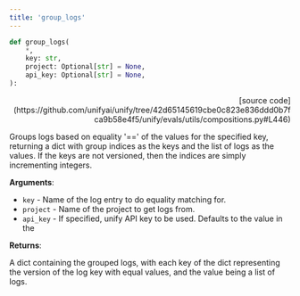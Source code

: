 ```yaml
---
title: 'group_logs'
---
```


```python
def group_logs(
    *,
    key: str,
    project: Optional[str] = None,
    api_key: Optional[str] = None,
):
```

<p align="right">[source code](https://github.com/unifyai/unify/tree/42d65145619cbe0c823e836ddd0b7fca9b58e4f5/unify/evals/utils/compositions.py#L446)</p>

Groups logs based on equality '==' of the values for the specified key, returning a
dict with group indices as the keys and the list of logs as the values. If the keys
are not versioned, then the indices are simply incrementing integers.

**Arguments**:

- `key` - Name of the log entry to do equality matching for.
- `project` - Name of the project to get logs from.
- `api_key` - If specified, unify API key to be used. Defaults to the value in the



**Returns**:

A dict containing the grouped logs, with each key of the dict representing the
version of the log key with equal values, and the value being a list of logs.